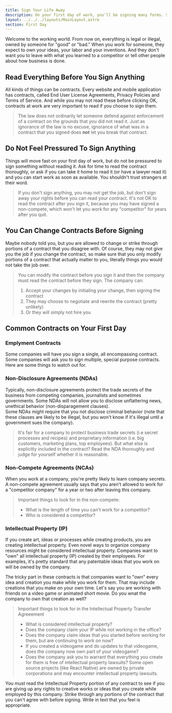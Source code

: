 ```yaml
---
title: Sign Your Life Away
description: On your first day of work, you'll be signing many forms. Some may include non-disclosure forms, non-compete forms, transfer of intellectual property and perhaps much more.
layout: ../../../layouts/MainLayout.astro
section: First Day
---
```

Welcome to the working world. From now on, everything is legal or illegal, owned by someone for "good" or "bad." When you work for someone, they expect to own your ideas, your labor and your inventions. And they don't want you to leave with what you learned to a competitor or tell other people about how business is done.

## Read Everything Before You Sign Anything

All kinds of things can be contracts. Every website and mobile application has contracts, called End User License Agreements, Privacy Policies and Terms of Service. And while you may not read these before clicking OK, contracts at work are very important to read if you choose to sign them.

> The law does not ordinarily let someone defend against enforcement of a contract on the grounds that you did not read it. Just as ignorance of the law is no excuse, ignorance of what was in a contract that you signed does **not** let you break that contract.

## Do Not Feel Pressured To Sign Anything

Things will move fast on your first day of work, but do not be pressured to sign something without reading it. Ask for time to read the contract thoroughly, or ask if you can take it home to read it (or have a lawyer read it) and you can start work as soon as available. You shouldn't trust strangers at their word.

> If you don't sign anything, you may not get the job, but don't sign away your rights before you can read your contract. It's not OK to read the contract after you sign it, because you may have signed a non-compete, which won't let you work for any "competitor" for years after you quit.

## You Can Change Contracts Before Signing

Maybe nobody told you, but you are allowed to change or strike through portions of a contract that you disagree with. Of course, they may not give you the job if you change the contract, so make sure that you only modify portions of a contract that actually matter to you, literally things you would not take the job over. 

> You can modify the contract before you sign it and then the company must read the contract before they sign. The company can:
> 1. Accept your changes by initialing your change, then signing the contract
> 2. They may choose to negotiate and rewrite the contract (pretty unlikely) 
> 3. Or they will simply not hire you

## Common Contracts on Your First Day

### Emplyment Contracts

Some companies will have you sign a single, all encompassing contract. Some companies will ask you to sign multiple, special purpose contracts. Here are some things to watch out for.

### Non-Disclosure Agreements (NDAs)

Typically, non-disclosure agreements protect the trade secrets of the business from competing companies, journalists and sometimes governments. Some NDAs will not allow you to disclose unflattering news, unethical behavior (non-disparagement clauses).  
Some NDAs might require that you not disclose criminal behavior (note that these clauses are likely to be illegal, but you won't know if it's illegal until a government sues the company).

> It's fair for a company to protect business trade secrets (i.e secret processes and recipes) and proprietary information (i.e. big customers, marketing plans, top employees). But what else is explicitly included in the contract? Read the NDA thoroughly and judge for yourself whether it is reasonable. 

### Non-Compete Agreements (NCAs)

When you work at a company, you're pretty likely to learn company secrets. A non-compete agreement usually says that you aren't allowed to work for a "competitor company" for a year or two after leaving this company. 

> Important things to look for in the non-compete:
> * What is the length of time you can't work for a competitor?
> * Who is considered a competitor?

### Intellectual Property (IP)

If you create art, ideas or processes while creating products, you are creating intellectual property. Even novel ways to organize  company resources might be considered intellectual property. Companies want to "own" all intellectual property (IP) created by their employees. For examples, it's pretty standard that any patentable ideas that you work on will be owned by the company. 

The tricky part in these contracts is that companies want to "own" every idea and creation you make while you work for them. That may include creations that you make on your own time. Let's say you are working with friends on a video game or animated short movie. Do you wnat the company to own that creation as well?

> Important things to look for in the Intellectual Property Transfer Agreeement
> * What is considered intellectual property?
> * Does the company claim your IP while not working in the office? 
> * Does the company claim ideas that you started before working for them, but are continuing to work on now?
> * If you created a videogame and do updates to that videogame, does the company now own part of your videogame?
> * Does the company ask you to warrant that everything you create for them is free of intellectual property lawsuits? Some open source projects (like React Native) are owned by private corporations and may encounter intellectual property lawsuits.

You must read the Intellectual Property portion of any contract to see if you are giving up any rights to creative works or ideas that you create while employed by this company. Strike through any portions of the contract that you can't agree with before signing. Write in text that you feel is appropriate.
